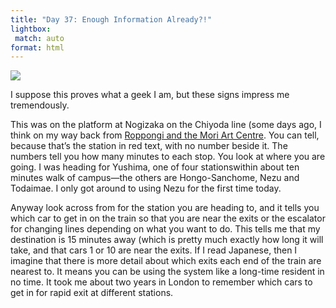```yaml
---
title: "Day 37: Enough Information Already?!"
lightbox:
 match: auto
format: html
---
```


![](../images/20120526230544_dsc01757.jpg){group="all-the-pictures"}

I suppose this proves what a geek I am, but these signs impress me tremendously.

This was on the platform at Nogizaka on the Chiyoda line (some days ago, I think on my way back from [Roppongi and the Mori Art Centre](22-day-23-to-infinity-and-beyond.qmd). You can tell, because that's the station in red text, with no number beside it. The numbers tell you how many minutes to each stop. You look at where you are going. I was heading for Yushima, one of four stationswithin about ten minutes walk of campus&mdash;the others are Hongo-Sanchome, Nezu and Todaimae. I only got around to using Nezu for the first time today. 

Anyway look across from for the station you are heading to, and it tells you which car to get in on the train so that you are near the exits or the escalator for changing lines depending on what you want to do. This tells me that my destination is 15 minutes away (which is pretty much exactly how long it will take, and that cars 1 or 10 are near the exits. If I read Japanese, then I imagine that there is more detail about which exits each end of the train are nearest to. It means you can be using the system like a long-time resident in no time. It took me about two years in London to remember which cars to get in for rapid exit at different stations.
